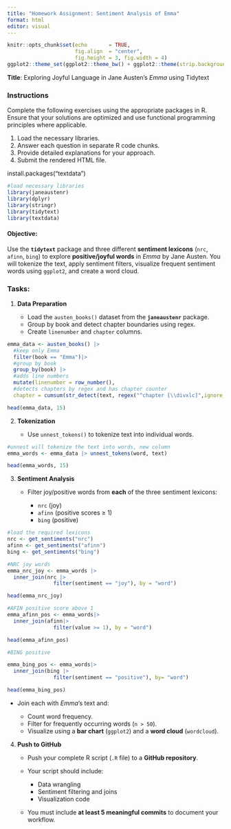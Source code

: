 ```yaml
---
title: "Homework Assignment: Sentiment Analysis of Emma"
format: html
editor: visual
---
```


```r
knitr::opts_chunk$set(echo       = TRUE, 
                      fig.align  = "center",
                      fig.height = 3, fig.width = 4)
ggplot2::theme_set(ggplot2::theme_bw() + ggplot2::theme(strip.background = ggplot2::element_rect(fill = "white")))
```

**Title**: Exploring Joyful Language in Jane Austen’s *Emma* using Tidytext


### **Instructions**


Complete the following exercises using the appropriate packages in R. Ensure that your solutions are optimized and use functional programming principles where applicable.

1.  Load the necessary libraries.
2.  Answer each question in separate R code chunks.
3.  Provide detailed explanations for your approach.
4.  Submit the rendered HTML file.

install.packages("textdata")

```r
#load necessary libraries
library(janeaustenr)   
library(dplyr)         
library(stringr)       
library(tidytext)  
library(textdata)

```

####  **Objective**:

Use the **`tidytext`** package and three different **sentiment lexicons** (`nrc`, `afinn`, `bing`) to explore **positive/joyful words** in *Emma* by Jane Austen. You will tokenize the text, apply sentiment filters, visualize frequent sentiment words using `ggplot2`, and create a word cloud.


### **Tasks**:

1. **Data Preparation** 

   * Load the `austen_books()` dataset from the **`janeaustenr`** package.
   * Group by book and detect chapter boundaries using regex.
   * Create `linenumber` and `chapter` columns.
   
```r
emma_data <- austen_books() |>
  #keep only Emma
  filter(book == "Emma")|>
  #group by book
  group_by(book) |> 
  #adds line numbers
  mutate(linenumber = row_number(),
  #detects chapters by regex and has chapter counter
  chapter = cumsum(str_detect(text, regex("^chapter [\\divxlc]",ignore_case = TRUE)))) 

head(emma_data, 15)
```

2. **Tokenization** 

   * Use `unnest_tokens()` to tokenize text into individual words.
   
```r
#unnest will tokenize the text into words, new column
emma_words <- emma_data |> unnest_tokens(word, text) 

head(emma_words, 15) 
```

3. **Sentiment Analysis** 

   * Filter joy/positive words from **each** of the three sentiment lexicons:

     * `nrc` (joy)
     * `afinn` (positive scores ≥ 1)
     * `bing` (positive)
     
```r
#load the required lexicons
nrc <- get_sentiments("nrc")  
afinn <- get_sentiments("afinn")
bing <- get_sentiments("bing")   
```

```r
#NRC joy words
emma_nrc_joy <- emma_words |>
  inner_join(nrc |> 
               filter(sentiment == "joy"), by = "word")

head(emma_nrc_joy)
```

```r
#AFIN positive score above 1
emma_afinn_pos <- emma_words|>
  inner_join(afinn|> 
               filter(value >= 1), by = "word")

head(emma_afinn_pos)
```

```r
#BING positive 

emma_bing_pos <- emma_words|>
  inner_join(bing |>
               filter(sentiment == "positive"), by= "word")

head(emma_bing_pos)
```

     
   * Join each with *Emma*'s text and:

     * Count word frequency.
     * Filter for frequently occurring words (`n > 50`).
     * Visualize using a **bar chart** (`ggplot2`) and a **word cloud** (`wordcloud`).

4. **Push to GitHub** 

   * Push your complete R script (`.R` file) to a **GitHub repository**.
   * Your script should include:

     * Data wrangling
     * Sentiment filtering and joins
     * Visualization code
   * You must include **at least 5 meaningful commits** to document your workflow.



